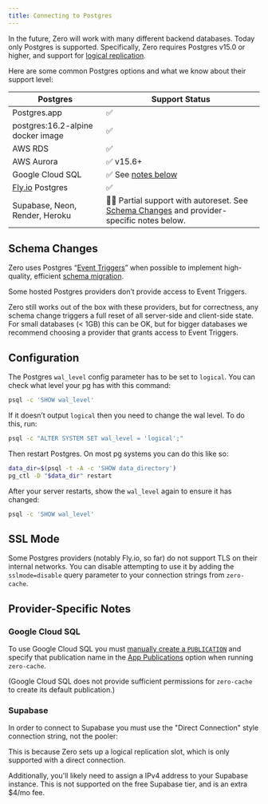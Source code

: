 ```yaml
---
title: Connecting to Postgres
---
```


In the future, Zero will work with many different backend databases. Today only Postgres is supported. Specifically, Zero requires Postgres v15.0 or higher, and support for [logical replication](https://www.postgresql.org/docs/current/logical-replication.html).

Here are some common Postgres options and what we know about their support level:

| Postgres                          | Support Status                                                                                              |
| --------------------------------- | ----------------------------------------------------------------------------------------------------------- |
| Postgres.app                      | ✅                                                                                                          |
| postgres:16.2-alpine docker image | ✅                                                                                                          |
| AWS RDS                           | ✅                                                                                                          |
| AWS Aurora                        | ✅ v15.6+                                                                                                   |
| Google Cloud SQL                  | ✅ See [notes below](#google-cloud-sql)                                                                     |
| [Fly.io](http://Fly.io) Postgres  | ✅                                                                                                          |
| Supabase, Neon, Render, Heroku    | 🤷‍♂️ Partial support with autoreset. See [Schema Changes](#schema-changes) and provider-specific notes below. |

## Schema Changes

Zero uses Postgres “[Event Triggers](https://www.postgresql.org/docs/current/sql-createeventtrigger.html)” when possible to implement high-quality, efficient [schema migration](zero-schema/#migrations).

Some hosted Postgres providers don’t provide access to Event Triggers.

Zero still works out of the box with these providers, but for correctness, any schema change triggers a full reset of all server-side and client-side state. For small databases (< 1GB) this can be OK, but for bigger databases we recommend choosing a provider that grants access to Event Triggers.

## Configuration

The Postgres `wal_level` config parameter has to be set to `logical`. You can check what level your pg has with this command:

```bash
psql -c 'SHOW wal_level'
```

If it doesn’t output `logical` then you need to change the wal level. To do this, run:

```bash
psql -c "ALTER SYSTEM SET wal_level = 'logical';"
```

Then restart Postgres. On most pg systems you can do this like so:

```bash
data_dir=$(psql -t -A -c 'SHOW data_directory')
pg_ctl -D "$data_dir" restart
```

After your server restarts, show the `wal_level` again to ensure it has changed:

```bash
psql -c 'SHOW wal_level'
```

## SSL Mode

Some Postgres providers (notably Fly.io, so far) do not support TLS on their internal networks. You can disable
attempting to use it by adding the `sslmode=disable` query parameter to your connection strings from `zero-cache`.

## Provider-Specific Notes

### Google Cloud SQL

To use Google Cloud SQL you must [manually create a `PUBLICATION`](/docs/postgres-support#limiting-replication)
and specify that publication name in the [App Publications](/docs/zero-cache-config#app-publications)
option when running `zero-cache`.

(Google Cloud SQL does not provide sufficient permissions for `zero-cache` to create its default publication.)

### Supabase

In order to connect to Supabase you must use the "Direct Connection" style connection string, not the pooler:

<ImageLightbox
  src="/images/connecting-to-postgres/direct.png"
  alt="Screenshot of UI to get correct connection string"
/>

This is because Zero sets up a logical replication slot, which is only supported with a direct connection.

Additionally, you'll likely need to assign a IPv4 address to your Supabase instance. This is not supported on the free Supabase tier, and is an extra $4/mo fee.

<ImageLightbox
  src="/images/connecting-to-postgres/ipv4.png"
  alt="Screenshot of where to assign ipv4 address"
/>

